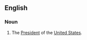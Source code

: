 ==English==

===Noun===
{{en-noun|-}}
# {{context|idiomatic|regional|lang=en}} The [[president|President]] of the [[United States]].